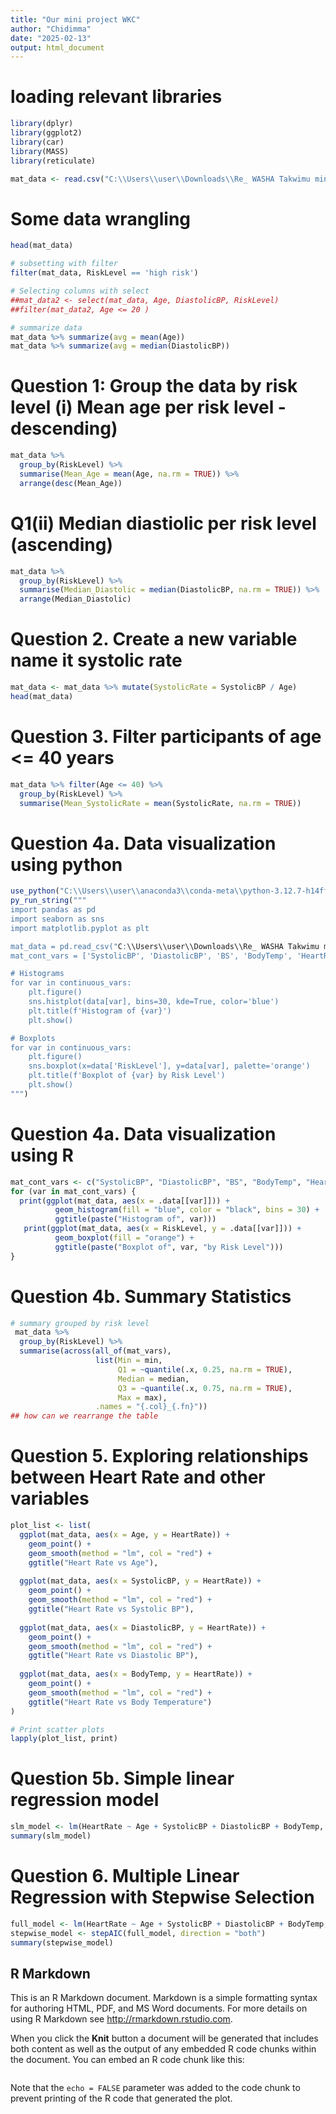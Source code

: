 ```yaml
---
title: "Our mini project WKC"
author: "Chidimma"
date: "2025-02-13"
output: html_document
---
```


# loading relevant libraries
```r
library(dplyr)
library(ggplot2)
library(car)
library(MASS)
library(reticulate)
```


```r
mat_data <- read.csv("C:\\Users\\user\\Downloads\\Re_ WASHA Takwimu mini project\\Maternal Health Risk Data Set.csv")
```
 
# Some data wrangling
```r
head(mat_data)

# subsetting with filter
filter(mat_data, RiskLevel == 'high risk')

# Selecting columns with select
##mat_data2 <- select(mat_data, Age, DiastolicBP, RiskLevel)
##filter(mat_data2, Age <= 20 )

# summarize data
mat_data %>% summarize(avg = mean(Age))
mat_data %>% summarize(avg = median(DiastolicBP))
```

# Question 1: Group the data by risk level (i) Mean age per risk level - descending)
```r
mat_data %>% 
  group_by(RiskLevel) %>% 
  summarise(Mean_Age = mean(Age, na.rm = TRUE)) %>% 
  arrange(desc(Mean_Age))
```

# Q1(ii) Median diastiolic per risk level (ascending)
```r
mat_data %>% 
  group_by(RiskLevel) %>% 
  summarise(Median_Diastolic = median(DiastolicBP, na.rm = TRUE)) %>% 
  arrange(Median_Diastolic)
```

# Question 2.	Create a new variable name it systolic rate
```r
mat_data <- mat_data %>% mutate(SystolicRate = SystolicBP / Age)
head(mat_data)
```
# Question	3.	Filter participants of age <= 40 years
```r
mat_data %>% filter(Age <= 40) %>%
  group_by(RiskLevel) %>%
  summarise(Mean_SystolicRate = mean(SystolicRate, na.rm = TRUE))

```

# Question 4a.	Data visualization using python
```r
use_python("C:\\Users\\user\\anaconda3\\conda-meta\\python-3.12.7-h14ffc60_0.json")
py_run_string("""
import pandas as pd
import seaborn as sns
import matplotlib.pyplot as plt

mat_data = pd.read_csv("C:\\Users\\user\\Downloads\\Re_ WASHA Takwimu mini project\\Maternal Health Risk Data Set.csv"))
mat_cont_vars = ['SystolicBP', 'DiastolicBP', 'BS', 'BodyTemp', 'HeartRate']

# Histograms
for var in continuous_vars:
    plt.figure()
    sns.histplot(data[var], bins=30, kde=True, color='blue')
    plt.title(f'Histogram of {var}')
    plt.show()

# Boxplots
for var in continuous_vars:
    plt.figure()
    sns.boxplot(x=data['RiskLevel'], y=data[var], palette='orange')
    plt.title(f'Boxplot of {var} by Risk Level')
    plt.show()
""")
```


# Question 4a.	Data visualization using R
```r
mat_cont_vars <- c("SystolicBP", "DiastolicBP", "BS", "BodyTemp", "HeartRate")
for (var in mat_cont_vars) {
  print(ggplot(mat_data, aes(x = .data[[var]])) + 
          geom_histogram(fill = "blue", color = "black", bins = 30) + 
          ggtitle(paste("Histogram of", var)))
   print(ggplot(mat_data, aes(x = RiskLevel, y = .data[[var]])) + 
          geom_boxplot(fill = "orange") + 
          ggtitle(paste("Boxplot of", var, "by Risk Level")))
}
```


# Question 4b. Summary Statistics
```r
# summary grouped by risk level
 mat_data %>%
  group_by(RiskLevel) %>% 
  summarise(across(all_of(mat_vars), 
                   list(Min = min, 
                        Q1 = ~quantile(.x, 0.25, na.rm = TRUE), 
                        Median = median, 
                        Q3 = ~quantile(.x, 0.75, na.rm = TRUE), 
                        Max = max), 
                   .names = "{.col}_{.fn}"))
## how can we rearrange the table
```

# Question 5.	Exploring relationships between Heart Rate and other variables
```r
plot_list <- list(
  ggplot(mat_data, aes(x = Age, y = HeartRate)) + 
    geom_point() + 
    geom_smooth(method = "lm", col = "red") + 
    ggtitle("Heart Rate vs Age"),
  
  ggplot(mat_data, aes(x = SystolicBP, y = HeartRate)) + 
    geom_point() + 
    geom_smooth(method = "lm", col = "red") + 
    ggtitle("Heart Rate vs Systolic BP"),
  
  ggplot(mat_data, aes(x = DiastolicBP, y = HeartRate)) + 
    geom_point() + 
    geom_smooth(method = "lm", col = "red") + 
    ggtitle("Heart Rate vs Diastolic BP"),
  
  ggplot(mat_data, aes(x = BodyTemp, y = HeartRate)) + 
    geom_point() + 
    geom_smooth(method = "lm", col = "red") + 
    ggtitle("Heart Rate vs Body Temperature")
)

# Print scatter plots
lapply(plot_list, print)
```

# Question 5b.	Simple linear regression model
```r
slm_model <- lm(HeartRate ~ Age + SystolicBP + DiastolicBP + BodyTemp, data = mat_data)
summary(slm_model)
```

# Question 6. Multiple Linear Regression with Stepwise Selection
```r
full_model <- lm(HeartRate ~ Age + SystolicBP + DiastolicBP + BodyTemp, data = mat_data)
stepwise_model <- stepAIC(full_model, direction = "both")
summary(stepwise_model)
```
## R Markdown

This is an R Markdown document. Markdown is a simple formatting syntax for authoring HTML, PDF, and MS Word documents. For more details on using R Markdown see <http://rmarkdown.rstudio.com>.

When you click the **Knit** button a document will be generated that includes both content as well as the output of any embedded R code chunks within the document. You can embed an R code chunk like this:

```r

```

Note that the `echo = FALSE` parameter was added to the code chunk to prevent printing of the R code that generated the plot.
